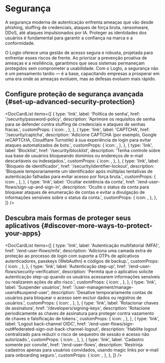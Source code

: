 
# Segurança

A segurança moderna de autenticação enfrenta ameaças que vão desde phishing, stuffing de credenciais, ataques de força bruta, ransomware, DDoS, até ataques impulsionados por IA. Proteger as identidades dos usuários é fundamental para garantir a confiança na marca e a conformidade.

O Logto oferece uma gestão de acesso segura e robusta, projetada para enfrentar esses riscos de frente. Ao priorizar a prevenção proativa de ameaças e a resiliência, garantimos que seus sistemas permaneçam protegidos sem comprometer a usabilidade. Com o Logto, a segurança não é um pensamento tardio — é a base, capacitando empresas a prosperar em uma era onde as ameaças evoluem, mas as defesas evoluem mais rápido.

## Configure proteção de segurança avançada \{#set-up-advanced-security-protection}

<DocCardList
  items={[
    {
      type: 'link',
      label: 'Política de senha',
      href: '/security/password-policy',
      description:
        'Aprimore os requisitos de senha para se defender contra stuffing de credenciais e ataques de senhas fracas.',
      customProps: {
        icon: <KeyIcon />,
      },
    },
    {
      type: 'link',
      label: 'CAPTCHA',
      href: '/security/captcha',
      description:
        'Adicione CAPTCHA (por exemplo, Google reCAPTCHA, Cloudflare Turnstile) à sua experiência de login para evitar ataques automatizados de bots.',
      customProps: {
        icon: <CheckboxIcon />,
      },
    },
    {
      type: 'link',
      label: 'Blocklist',
      href: '/security/blocklist',
      description:
        'Tenha controle sobre sua base de usuários bloqueando domínios ou endereços de e-mail descartáveis ou indesejados.',
      customProps: {
        icon: <BlockUserIcon />,
      },
    },
    {
      type: 'link',
      label: 'Bloqueio de identificador',
      href: '/security/identifier-lockout',
      description:
        'Bloqueie temporariamente um identificador após múltiplas tentativas de autenticação falhadas para evitar acesso por força bruta.',
      customProps: {
        icon: <LockoutIcon />,
      },
    },
    {
      type: 'link',
      label: 'Ocultar existência da conta',
      href: '/end-user-flows/sign-up-and-sign-in',
      description:
        'Oculte o status da conta para bloquear ataques de enumeração de contas e evitar a divulgação de informações sensíveis sobre o status da conta.',
      customProps: {
        icon: <HideIcon />,
      },
    },
  ]}
/>

## Descubra mais formas de proteger seus aplicativos \{#discover-more-ways-to-protect-your-apps}

<DocCardList
  items={[
    {
      type: 'link',
      label: 'Autenticação multifatorial (MFA)',
      href: '/end-user-flows/mfa',
      description:
        'Adiciona uma camada extra de proteção ao processo de login com suporte a OTPs de aplicativos autenticadores, passkeys (WebAuthn) e códigos de backup.',
      customProps: {
        icon: <LockIcon />,
      },
    },
    {
      type: 'link',
      label: 'Autenticação step-up',
      href: '/end-user-flows/security-verification',
      description:
        'Permita que o aplicativo solicite autenticação step-up quando os usuários acessarem informações sensíveis ou realizarem ações de alto risco.',
      customProps: {
        icon: <SecurityIcon />,
      },
    },
    {
      type: 'link',
      label: 'Suspender usuários',
      href: '/user-management/manage-users#suspend-user',
      description:
        'Desative temporariamente contas de usuários para bloquear o acesso sem excluir dados ou registros de usuários.',
      customProps: {
        icon: <SuspendIcon />,
      },
    },
    {
      type: 'link',
      label: 'Rotacionar chaves de assinatura',
      href: '/developers/signing-keys',
      description:
        'Rotacione periodicamente as chaves de assinatura para proteger contra vazamento de chaves e falsificação de tokens.',
      customProps: {
        icon: <SendEmailIcon />,
      },
    },
    {
      type: 'link',
      label: 'Logout back-channel OIDC',
      href: '/end-user-flows/sign-out#federated-sign-out-back-channel-logout',
      description:
        'Habilite logout centralizado para reduzir o risco de sequestro de sessão e acesso não autorizado.',
      customProps: {
        icon: <SuspendIcon />,
      },
    },
    {
      type: 'link',
      label: 'Cadastro somente por convite',
      href: '/end-user-flows',
      description:
        'Restrinja cadastros apenas para usuários convidados, usando magic links por e-mail para onboarding seguro.',
      customProps: {
        icon: <SendEmailIcon />,
      },
    },
  ]}
/>
